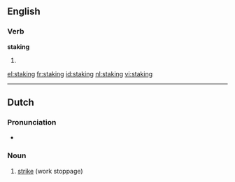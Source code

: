 
==English==

===Verb===
'''staking'''

# {{present participle of|[[stake]]}}

[[el:staking]]
[[fr:staking]]
[[id:staking]]
[[nl:staking]]
[[vi:staking]]

----
{{rfc-auto|sort languages}}
==Dutch==
{{wikipedia|lang=nl}}

===Pronunciation===
* {{IPA|/'stakɪŋ/|lang=nl}}

===Noun===
{{infl|nl|noun}}

# [[strike]] (work stoppage)

{{tbot entry|Dutch|strike|2008|April|nl}}